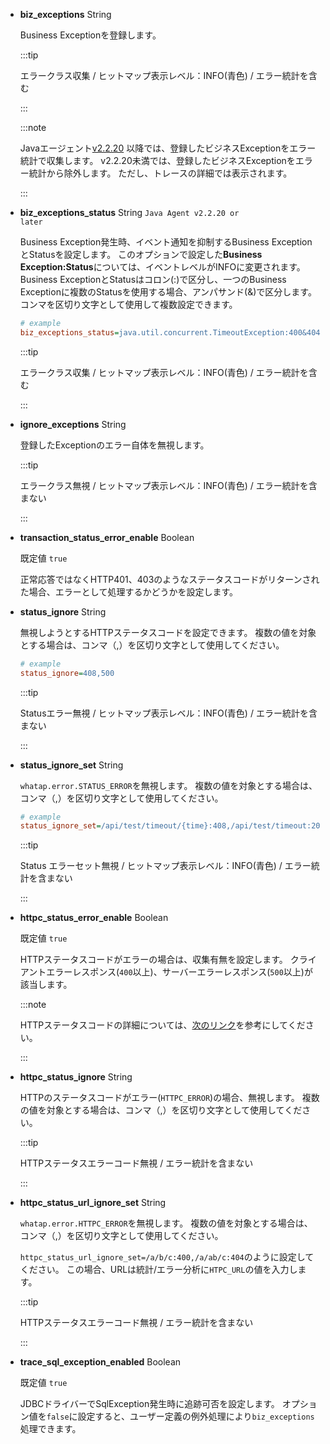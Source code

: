 - **biz_exceptions** <span class='type'>String</span>

  Business Exceptionを登録します。

  :::tip

  エラークラス収集 / ヒットマップ表示レベル：<span class="normal">INFO</span>(青色) / エラー統計を含む

  :::

  :::note

  Javaエージェント[v2.2.20](../release-notes/java/java-2_2_20) 以降では、登録したビジネスExceptionをエラー統計で収集します。 v2.2.20未満では、登録したビジネスExceptionをエラー統計から除外します。 ただし、トレースの詳細では表示されます。

  :::

- **biz_exceptions_status** <span class='type'>String</span> <code class='my'>Java Agent v2.2.20 or later</code>

  Business Exception発生時、イベント通知を抑制するBusiness ExceptionとStatusを設定します。 このオプションで設定した**Business Exception:Status**については、イベントレベルが<span class="normal">INFO</span>に変更されます。 Business ExceptionとStatusはコロン(:)で区分し、一つのBusiness Exceptionに複数のStatusを使用する場合、アンパサンド(&)で区分します。 コンマを区切り文字として使用して複数設定できます。

  ```ini title='whatap.conf'
  # example
  biz_exceptions_status=java.util.concurrent.TimeoutException:400&404&408,java.lang.Exception:200
  ```

  :::tip

  エラークラス収集 / ヒットマップ表示レベル：<span class="normal">INFO</span>(青色) / エラー統計を含む

  :::

- **ignore_exceptions** <span class='type'>String</span>

  登録したExceptionのエラー自体を無視します。

  :::tip

  エラークラス無視 / ヒットマップ表示レベル：<span class="normal">INFO</span>(青色) / エラー統計を含まない

  :::

- **transaction_status_error_enable** <span class='type'>Boolean</span>

  既定値 `true`

  正常応答ではなくHTTP401、403のようなステータスコードがリターンされた場合、エラーとして処理するかどうかを設定します。

- **status_ignore** <span class='type'>String</span>

  無視しようとするHTTPステータスコードを設定できます。 複数の値を対象とする場合は、コンマ（,）を区切り文字として使用してください。

  ```ini title='whatap.conf'
  # example
  status_ignore=408,500
  ```

  :::tip

  Statusエラー無視 / ヒットマップ表示レベル：<span class="normal">INFO</span>(青色) / エラー統計を含まない

  :::

- **status_ignore_set** <span class='type'>String</span>

  `whatap.error.STATUS_ERROR`を無視します。 複数の値を対象とする場合は、コンマ（,）を区切り文字として使用してください。

  ```ini title='whatap.conf'
  # example
  status_ignore_set=/api/test/timeout/{time}:408,/api/test/timeout:200,/error:500
  ```

  :::tip

  Status エラーセット無視 / ヒットマップ表示レベル：<span class="normal">INFO</span>(青色) / エラー統計を含まない

  :::

- **httpc_status_error_enable** <span class='type'>Boolean</span>

  既定値 `true`

  HTTPステータスコードがエラーの場合は、収集有無を設定します。 クライアントエラーレスポンス(`400`以上)、サーバーエラーレスポンス(`500`以上)が該当します。

  :::note

  HTTPステータスコードの詳細については、[次のリンク](https://developer.mozilla.org/docs/Web/HTTP/Status)を参考にしてください。

  :::

- **httpc_status_ignore** <span class='type'>String</span>

  HTTPのステータスコードがエラー(`HTTPC_ERROR`)の場合、無視します。 複数の値を対象とする場合は、コンマ（,）を区切り文字として使用してください。

  :::tip

  HTTPステータスエラーコード無視 / エラー統計を含まない

  :::

- **httpc_status_url_ignore_set** <span class='type'>String</span>

  `whatap.error.HTTPC_ERROR`を無視します。 複数の値を対象とする場合は、コンマ（,）を区切り文字として使用してください。

  `httpc_status_url_ignore_set=/a/b/c:400,/a/ab/c:404`のように設定してください。 この場合、URLは統計/エラー分析に`HTPC_URL`の値を入力します。

  :::tip

  HTTPステータスエラーコード無視 / エラー統計を含まない

  :::

- **trace_sql_exception_enabled** <span class='type'>Boolean</span>

  既定値 `true`

  JDBCドライバーでSqlException発生時に追跡可否を設定します。 オプション値を`false`に設定すると、ユーザー定義の例外処理により`biz_exceptions`処理できます。
